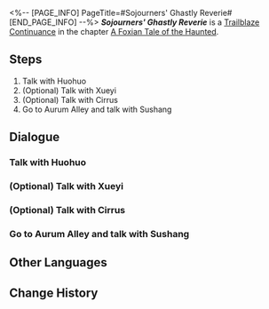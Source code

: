 <%-- [PAGE_INFO]
PageTitle=#Sojourners' Ghastly Reverie#
[END_PAGE_INFO] --%>
{{Stub|Dialogue.}}
{{Mission Infobox
|id            = 2021705
|title         = 
|image         = <!--Mission Sojourners' Ghastly Reverie.png-->
|type          = Trailblaze Continuance
|event_name    = 
|chapter       = A Foxian Tale of the Haunted
|requirements  = [[Trailblaze Continuance]] ''[[Sojourners' Ghastly Reverie]]'' completed
|summary       = <!--official mission summary from Fate's Atlas-->
|characters    = Cirrus; Huohuo; Possessed Spiritfarer; Trailblazer; Xueyi
|startLocation = [[The Xianzhou Luofu]] - [[Fyxestroll Garden]]
|world         = The Xianzhou Luofu
|area          = Fyxestroll Garden
|prev          = 
|next          = 
|rewards       = Trailblaze EXP*1,500; Stellar Jade*150; Traveler's Guide*15; Refined Aether*12; Lost Crystal*12; "Dancing Fantasms"*1 { text = "Dancing Fantasms" }; Credit*150,000
}}
'''''Sojourners' Ghastly Reverie''''' is a [[Trailblaze Continuance]] in the chapter [[A Foxian Tale of the Haunted (Continuance)|A Foxian Tale of the Haunted]].

==Steps==
# Talk with Huohuo
# (Optional) Talk with Xueyi
# (Optional) Talk with Cirrus
# Go to Aurum Alley and talk with Sushang

<!--
==Gameplay Notes==

--><!--
==Trial Character==

-->
==Dialogue==
{{Stub Dialogue}}
===Talk with Huohuo===
{{Mission Description|type=continuance|location=Fyxestroll Garden|The dust has settled... quite literally. After a night full of twists, noise, and running around with the Judges, you've finally reached the end of this eerie tale. But, just like most horror movies you've seen, directors always like to leave hints for a sequel... You pray to the heavens that there won't be a sequel!}}
{{Dialogue Start}}
:{{tx}}
{{Dialogue End}}

===(Optional) Talk with Xueyi===
{{Dialogue Start}}
:{{tx}}
{{Dialogue End}}

===(Optional) Talk with Cirrus===
{{Dialogue Start}}
:{{tx}}
{{Dialogue End}}

===Go to Aurum Alley and talk with Sushang===
{{Mission Description|type=continuance|location=Fyxestroll Garden|update|This has now all come to an end, for the time being. Huohuo is worried about Guinaifen, and she hopes you can pass the news on soon to Guinaifen's bestie, Sushang.<br />Not going with Guinaifen to Fyxestroll Garden may have been the correct decision for Sushang to make, but it may also be one that she might come to regret... Anyway, let's go have a chat.}}
{{Dialogue Start}}
:{{tx}}
{{Dialogue End}}

==Other Languages==
{{Other Languages
|en   = Sojourners' Ghastly Reverie
|zhs  = 游园惊梦
|zht  = 遊園驚夢
|ja   = 游園驚夢
|ko   = 유원경몽
|es   = Sustos en el parque
|fr   = Promenade fantasmagorique
|ru   = Прогулка по саду и прерванный сон
|th   = ฝันผวาในสวนเฮี้ยน
|vi   = Ác Mộng Vườn Hoang
|de   = Garten der Albträume
|id   = Mimpi Buruk di Taman
|pt   = Devaneio Lúgubre do Visitante
}}

==Change History==
{{Change History|1.5}}
